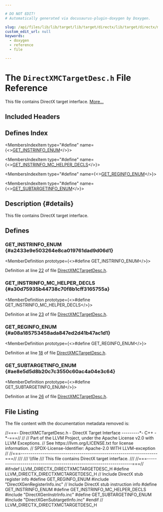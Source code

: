 ```yaml
---

# DO NOT EDIT!
# Automatically generated via docusaurus-plugin-doxygen by Doxygen.

slug: /api/files/lib/lib/target/lib/target/directx/lib/target/directx/mctargetdesc/directxmctargetdesc-h
custom_edit_url: null
keywords:
  - doxygen
  - reference
  - file

---
```





# The `DirectXMCTargetDesc.h` File Reference

<DoxygenPage pluginConfig={pluginConfig}>

This file contains DirectX target interface. <a href="#details">More...</a>

## Included Headers

<IncludesList>
<IncludesListItem
  filePath="DirectXGenRegisterInfo.inc"
  permalink=""
  isLocal="true" />
<IncludesListItem
  filePath="DirectXGenInstrInfo.inc"
  permalink=""
  isLocal="true" />
<IncludesListItem
  filePath="DirectXGenSubtargetInfo.inc"
  permalink=""
  isLocal="true" />
</IncludesList>

## Defines Index

<MembersIndex>

<MembersIndexItem
  type="#define"
  name={<><a href="#a2433e9e503264e8ca019761dad9d06d1">GET&#95;INSTRINFO&#95;ENUM</a></>}>
</MembersIndexItem>

<MembersIndexItem
  type="#define"
  name={<><a href="#a30d75935b44738c70f8b1cff3165755a">GET&#95;INSTRINFO&#95;MC&#95;HELPER&#95;DECLS</a></>}>
</MembersIndexItem>

<MembersIndexItem
  type="#define"
  name={<><a href="#a08a185753458ada847ed2d41b47ac1d1">GET&#95;REGINFO&#95;ENUM</a></>}>
</MembersIndexItem>

<MembersIndexItem
  type="#define"
  name={<><a href="#ae8e5d5d8b20c7c3550c60ac4a04e3c64">GET&#95;SUBTARGETINFO&#95;ENUM</a></>}>
</MembersIndexItem>

</MembersIndex>

## Description {#details}

This file contains DirectX target interface.

<SectionDefinition>

## Defines

### GET&#95;INSTRINFO&#95;ENUM {#a2433e9e503264e8ca019761dad9d06d1}

<MemberDefinition
  prototype={<>#define GET&#95;INSTRINFO&#95;ENUM</>}>

Definition at line <a href="#l00022">22</a> of file <a href="/docs/api/files/lib/lib/target/lib/target/directx/lib/target/directx/mctargetdesc/directxmctargetdesc-h">DirectXMCTargetDesc.h</a>.
</MemberDefinition>

### GET&#95;INSTRINFO&#95;MC&#95;HELPER&#95;DECLS {#a30d75935b44738c70f8b1cff3165755a}

<MemberDefinition
  prototype={<>#define GET&#95;INSTRINFO&#95;MC&#95;HELPER&#95;DECLS</>}>

Definition at line <a href="#l00023">23</a> of file <a href="/docs/api/files/lib/lib/target/lib/target/directx/lib/target/directx/mctargetdesc/directxmctargetdesc-h">DirectXMCTargetDesc.h</a>.
</MemberDefinition>

### GET&#95;REGINFO&#95;ENUM {#a08a185753458ada847ed2d41b47ac1d1}

<MemberDefinition
  prototype={<>#define GET&#95;REGINFO&#95;ENUM</>}>

Definition at line <a href="#l00018">18</a> of file <a href="/docs/api/files/lib/lib/target/lib/target/directx/lib/target/directx/mctargetdesc/directxmctargetdesc-h">DirectXMCTargetDesc.h</a>.
</MemberDefinition>

### GET&#95;SUBTARGETINFO&#95;ENUM {#ae8e5d5d8b20c7c3550c60ac4a04e3c64}

<MemberDefinition
  prototype={<>#define GET&#95;SUBTARGETINFO&#95;ENUM</>}>

Definition at line <a href="#l00026">26</a> of file <a href="/docs/api/files/lib/lib/target/lib/target/directx/lib/target/directx/mctargetdesc/directxmctargetdesc-h">DirectXMCTargetDesc.h</a>.
</MemberDefinition>

</SectionDefinition>

## File Listing

The file content with the documentation metadata removed is:

<ProgramListing>

<Link id="l00001" /><CodeLine lineNumber="1"><span class="doxyHighlightComment">//===- DirectXMCTargetDesc.h - DirectX Target Interface ---------&#42;- C++ -&#42;-===//</span></CodeLine>
<Link id="l00002" /><CodeLine lineNumber="2"><span class="doxyHighlightComment">//</span></CodeLine>
<Link id="l00003" /><CodeLine lineNumber="3"><span class="doxyHighlightComment">// Part of the LLVM Project, under the Apache License v2.0 with LLVM Exceptions.</span></CodeLine>
<Link id="l00004" /><CodeLine lineNumber="4"><span class="doxyHighlightComment">// See https://llvm.org/LICENSE.txt for license information.</span></CodeLine>
<Link id="l00005" /><CodeLine lineNumber="5"><span class="doxyHighlightComment">// SPDX-License-Identifier: Apache-2.0 WITH LLVM-exception</span></CodeLine>
<Link id="l00006" /><CodeLine lineNumber="6"><span class="doxyHighlightComment">//</span></CodeLine>
<Link id="l00007" /><CodeLine lineNumber="7"><span class="doxyHighlightComment">//===----------------------------------------------------------------------===//</span></CodeLine>
<Link id="l00008" /><CodeLine lineNumber="8"><span class="doxyHighlightComment">///</span></CodeLine>
<Link id="l00009" /><CodeLine lineNumber="9"><span class="doxyHighlightComment">/// \\file</span></CodeLine>
<Link id="l00010" /><CodeLine lineNumber="10"><span class="doxyHighlightComment">/// This file contains DirectX target interface.</span></CodeLine>
<Link id="l00011" /><CodeLine lineNumber="11"><span class="doxyHighlightComment">///</span></CodeLine>
<Link id="l00012" /><CodeLine lineNumber="12"><span class="doxyHighlightComment">//===----------------------------------------------------------------------===//</span></CodeLine>
<Link id="l00013" /><CodeLine lineNumber="13"></CodeLine>
<Link id="l00014" /><CodeLine lineNumber="14"><span class="doxyHighlightPreprocessor">#ifndef LLVM&#95;DIRECTX&#95;DIRECTXMCTARGETDESC&#95;H</span></CodeLine>
<Link id="l00015" /><CodeLine lineNumber="15"><span class="doxyHighlightPreprocessor">#define LLVM&#95;DIRECTX&#95;DIRECTXMCTARGETDESC&#95;H</span></CodeLine>
<Link id="l00016" /><CodeLine lineNumber="16"></CodeLine>
<Link id="l00017" /><CodeLine lineNumber="17"><span class="doxyHighlightComment">// Include DirectX stub register info</span></CodeLine>
<Link id="l00018" /><CodeLine lineNumber="18" lineLink="#a08a185753458ada847ed2d41b47ac1d1"><span class="doxyHighlightPreprocessor">#define GET&#95;REGINFO&#95;ENUM</span></CodeLine>
<Link id="l00019" /><CodeLine lineNumber="19"><span class="doxyHighlightPreprocessor">#include &quot;DirectXGenRegisterInfo.inc&quot;</span></CodeLine>
<Link id="l00020" /><CodeLine lineNumber="20"></CodeLine>
<Link id="l00021" /><CodeLine lineNumber="21"><span class="doxyHighlightComment">// Include DirectX stub instruction info</span></CodeLine>
<Link id="l00022" /><CodeLine lineNumber="22" lineLink="#a2433e9e503264e8ca019761dad9d06d1"><span class="doxyHighlightPreprocessor">#define GET&#95;INSTRINFO&#95;ENUM</span></CodeLine>
<Link id="l00023" /><CodeLine lineNumber="23" lineLink="#a30d75935b44738c70f8b1cff3165755a"><span class="doxyHighlightPreprocessor">#define GET&#95;INSTRINFO&#95;MC&#95;HELPER&#95;DECLS</span></CodeLine>
<Link id="l00024" /><CodeLine lineNumber="24"><span class="doxyHighlightPreprocessor">#include &quot;DirectXGenInstrInfo.inc&quot;</span></CodeLine>
<Link id="l00025" /><CodeLine lineNumber="25"></CodeLine>
<Link id="l00026" /><CodeLine lineNumber="26" lineLink="#ae8e5d5d8b20c7c3550c60ac4a04e3c64"><span class="doxyHighlightPreprocessor">#define GET&#95;SUBTARGETINFO&#95;ENUM</span></CodeLine>
<Link id="l00027" /><CodeLine lineNumber="27"><span class="doxyHighlightPreprocessor">#include &quot;DirectXGenSubtargetInfo.inc&quot;</span></CodeLine>
<Link id="l00028" /><CodeLine lineNumber="28"></CodeLine>
<Link id="l00029" /><CodeLine lineNumber="29"><span class="doxyHighlightPreprocessor">#endif </span><span class="doxyHighlightComment">// LLVM&#95;DIRECTX&#95;DIRECTXMCTARGETDESC&#95;H</span></CodeLine>

</ProgramListing>


</DoxygenPage>
